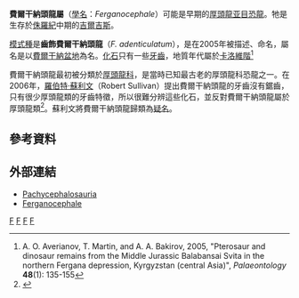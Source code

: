 {{Automatic Taxobox
| taxon = Ferganocephale
| status = Fossil
| fossil_range = [[侏羅紀|中侏羅紀]], {{fossilrange|162}}
| image = 
| image_caption = 
| authority = Averianov ''et al'', 2005
| type_species = '''齒飾費爾干納頭龍<br>''Ferganocephale adenticulatum'''''
| type_species_authority = Averianov ''et al'', 2005 
}}

'''費爾干納頭龍屬'''（[[學名|學名]]：''Ferganocephale''）可能是早期的[[厚頭龍亚目|厚頭龍亚目]][[恐龍|恐龍]]。牠是生存於[[侏羅紀|侏羅紀]]中期的[[吉爾吉斯|吉爾吉斯]]。

[[模式種|模式種]]是'''齒飾費爾干納頭龍'''（''F. adenticulatum''），是在2005年被描述、命名，屬名是以[[費爾干納盆地|費爾干納盆地]]為名。[[化石|化石]]只有一些[[牙齒|牙齒]]，地質年代屬於[[卡洛維階|卡洛維階]]<ref>A. O. Averianov, T. Martin, and A. A. Bakirov, 2005, "Pterosaur and dinosaur remains from the Middle Jurassic Balabansai Svita in the northern Fergana depression, Kyrgyzstan (central Asia)", ''Palaeontology'' '''48'''(1): 135-155</ref>

費爾干納頭龍最初被分類於[[厚頭龍科|厚頭龍科]]，是當時已知最古老的厚頭龍科恐龍之一。在2006年，[[羅伯特·蘇利文|羅伯特·蘇利文]]（Robert Sullivan）提出費爾干納頭龍的牙齒沒有鋸齒，只有很少厚頭龍類的牙齒特徵，所以很難分辨這些化石，並反對費爾干納頭龍屬於厚頭龍類<ref name="sullivan2006">{{Cite journal|url=http://www.robertmsullivanphd.com/uploads/130_Sullivan__2006__-Pachycephalosauridae.pdf|author=Sullivan, Robert M.|title=A Taxonomic Review of the Pachycephalosauridae|journal=New Mexico Museum of Natural History and Science Bulletin|volume=35|year=2006|pages=347-365|access-date=2007-07-13|archive-date=2007-09-27|archive-url=https://web.archive.org/web/20070927214216/http://www.robertmsullivanphd.com/uploads/130_Sullivan__2006__-Pachycephalosauridae.pdf|dead-url=no}}</ref>。蘇利文將費爾干納頭龍歸類為[[疑名|疑名]]。

==參考資料==
{{reflist}}

==外部連結==
* [https://web.archive.org/web/20080703060328/http://www.users.qwest.net/~jstweet1/pachycephalosauria.htm Pachycephalosauria]
* [https://web.archive.org/web/20160304133426/http://dinosaurier-info.de/animals/dinosaurs/pages_f/ferganocephale.php Ferganocephale]
{{頭飾龍類|P.}}
{{Taxonbar|from=Q136999}}

[[Category:亞洲恐龍|F]]
[[Category:可疑的恐龍|F]]
[[Category:侏羅紀恐龍|F]]
[[Category:厚头龙亚目|F]]


{{dinosaur-stub}}